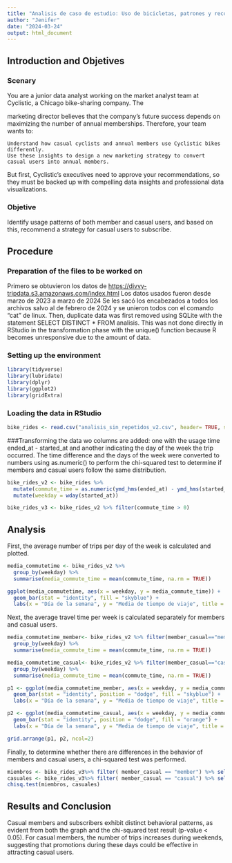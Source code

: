 ```yaml
---
title: "Analisis de caso de estudio: Uso de bicicletas, patrones y recomendaciones"
author: "Jenifer"
date: "2024-03-24"
output: html_document
---
```


## Introduction and Objetives

### Scenary

You are a junior data analyst working on the market analyst team at Cyclistic, a Chicago bike-sharing company. The

marketing director believes that the company's future success depends on maximizing the number of annual memberships. Therefore, your team wants to:

```         
Understand how casual cyclists and annual members use Cyclistic bikes differently.
Use these insights to design a new marketing strategy to convert casual users into annual members.
```

But first, Cyclistic's executives need to approve your recommendations, so they must be backed up with compelling data insights and professional data visualizations.

### Objetive

Identify usage patterns of both member and casual users, and based on this, recommend a strategy for casual users to subscribe.

## Procedure

### Preparation of the files to be worked on

Primero se obtuvieron los datos de <https://divvy-tripdata.s3.amazonaws.com/index.html> Los datos usados fueron desde marzo de 2023 a marzo de 2024 Se les sacó los encabezados a todos los archivos salvo al de febrero de 2024 y se unieron todos con el comando "cat" de linux. Then, duplicate data was first removed using SQLite with the statement SELECT DISTINCT \* FROM analisis. This was not done directly in RStudio in the transformation phase with the unique() function because R becomes unresponsive due to the amount of data.

### Setting up the environment

```r
library(tidyverse)
library(lubridate)
library(dplyr)
library(ggplot2)
library(gridExtra)
```

### Loading the data in RStudio

```r
bike_rides <- read.csv("analisis_sin_repetidos_v2.csv", header= TRUE, sep="|")
```

###Transforming the data wo columns are added: one with the usage time ended_at - started_at and another indicating the day of the week the trip occurred. The time difference and the days of the week were converted to numbers using as.numeric() to perform the chi-squared test to determine if members and casual users follow the same distribution.

```r
bike_rides_v2 <- bike_rides %>% 
  mutate(commute_time = as.numeric(ymd_hms(ended_at) - ymd_hms(started_at))) %>%
  mutate(weekday = wday(started_at))

bike_rides_v3 <- bike_rides_v2 %>% filter(commute_time > 0)
```

## Analysis

First, the average number of trips per day of the week is calculated and plotted.

```r
media_commutetime <- bike_rides_v2 %>%
  group_by(weekday) %>%
  summarise(media_commute_time = mean(commute_time, na.rm = TRUE))
```

```r
ggplot(media_commutetime, aes(x = weekday, y = media_commute_time)) +
  geom_bar(stat = "identity", fill = "skyblue") +
  labs(x = "Día de la semana", y = "Media de tiempo de viaje", title = "Media de tiempo de viaje por día de la semana")
```

Next, the average travel time per week is calculated separately for members and casual users.

```r

media_commutetime_member<- bike_rides_v2 %>% filter(member_casual=="member") %>%
  group_by(weekday) %>%
  summarise(media_commute_time = mean(commute_time, na.rm = TRUE))

media_commutetime_casual<- bike_rides_v2 %>% filter(member_casual=="casual") %>%
  group_by(weekday) %>%
  summarise(media_commute_time = mean(commute_time, na.rm = TRUE))

p1 <- ggplot(media_commutetime_member, aes(x = weekday, y = media_commute_time)) +
  geom_bar(stat = "identity", position = "dodge", fill = "skyblue") +
  labs(x = "Día de la semana", y = "Media de tiempo de viaje", title = "Media de tiempo de viaje por día de la semana de miembros")

p2 <- ggplot(media_commutetime_casual, aes(x = weekday, y = media_commute_time)) +
  geom_bar(stat = "identity", position = "dodge", fill = "orange") +
  labs(x = "Día de la semana", y = "Media de tiempo de viaje", title = "Media de tiempo de viaje por día de la semana de miembros")

grid.arrange(p1, p2, ncol=2)
```

Finally, to determine whether there are differences in the behavior of members and casual users, a chi-squared test was performed.

```r
miembros <- bike_rides_v3%>% filter( member_casual == "member") %>% select(weekday, commute_time)
casuales <- bike_rides_v3%>% filter( member_casual == "casual") %>% select(weekday, commute_time)
chisq.test(miembros, casuales)
```

## Results and Conclusion

Casual members and subscribers exhibit distinct behavioral patterns, as evident from both the graph and the chi-squared test result (p-value \< 0.05). For casual members, the number of trips increases during weekends, suggesting that promotions during these days could be effective in attracting casual users.
